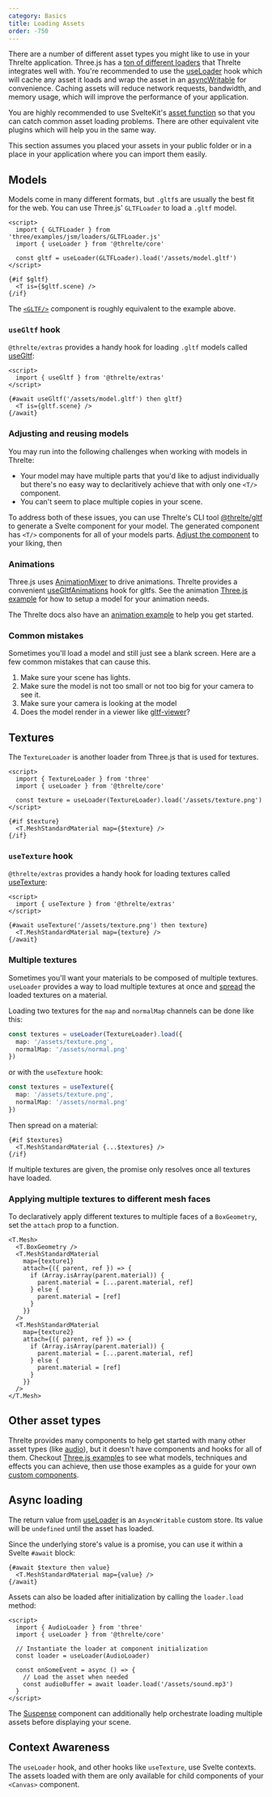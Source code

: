 ```yaml
---
category: Basics
title: Loading Assets
order: -750
---
```


There are a number of different asset types you might like to use in your
Threlte application. Three.js has a [ton of different
loaders](https://threejs.org/docs/index.html?q=loader) that Threlte integrates
well with. You're recommended to use the
[useLoader](/docs/reference/core/use-loader) hook which will cache any asset it
loads and wrap the asset in an
[asyncWritable](/docs/reference/core/utilities#asyncwritable) for convenience.
Caching assets will reduce network requests, bandwidth, and memory usage, which
will improve the performance of your application.

You are highly recommended to use SvelteKit's [asset
function](https://svelte.dev/docs/kit/$app-paths#asset) so that you can catch common asset loading
problems. There are other equivalent vite plugins which will help you in the same way.

<Tip type="info">
  This section assumes you placed your assets in your public folder or in a place in your
  application where you can import them easily.
</Tip>

## Models

Models come in many different formats, but `.gltf`s are usually the best fit
for the web. You can use Three.js' `GLTFLoader` to load a `.gltf` model.

```svelte
<script>
  import { GLTFLoader } from 'three/examples/jsm/loaders/GLTFLoader.js'
  import { useLoader } from '@threlte/core'

  const gltf = useLoader(GLTFLoader).load('/assets/model.gltf')
</script>

{#if $gltf}
  <T is={$gltf.scene} />
{/if}
```

The [`<GLTF/>`](/docs/reference/extras/gltf) component is roughly equivalent to
the example above.

### `useGltf` hook

`@threlte/extras` provides a handy hook for loading `.gltf` models called
[useGltf](/docs/reference/extras/use-gltf):

```svelte
<script>
  import { useGltf } from '@threlte/extras'
</script>

{#await useGltf('/assets/model.gltf') then gltf}
  <T is={gltf.scene} />
{/await}
```

### Adjusting and reusing models

You may run into the following challenges when working with models in Threlte:

- Your model may have multiple parts that you'd like to adjust individually but
  there's no easy way to declaritively achieve that with only one `<T/>`
  component.
- You can't seem to place multiple copies in your scene.

To address both of these issues, you can use Threlte's CLI tool
[@threlte/gltf](/docs/reference/gltf/getting-started) to generate a Svelte
component for your model. The generated component has `<T/>` components for all
of your models parts. [Adjust the component](/docs/learn/advanced/custom-abstractions) to your liking, then

### Animations

Three.js uses [AnimationMixer](https://threejs.org/docs/index.html#api/en/animation/AnimationMixer)
to drive animations. Threlte provides a convenient
[useGltfAnimations](/docs/reference/extras/use-gltf-animations) hook for gltfs.
See the animation [Three.js example](https://threejs.org/examples/?q=animation)
for how to setup a model for your animation needs.

The Threlte docs also have an [animation example](/docs/examples/animation/animation-transitions) to help you get
started.

### Common mistakes

Sometimes you'll load a model and still just see a blank screen. Here are a few
common mistakes that can cause this.

1. Make sure your scene has lights.
2. Make sure the model is not too small or not too big for your camera to see
   it.
3. Make sure your camera is looking at the model
4. Does the model render in a viewer like [gltf-viewer](https://gltf-viewer.donmccurdy.com/)?

## Textures

The `TextureLoader` is another loader from Three.js that is used for textures.

```svelte
<script>
  import { TextureLoader } from 'three'
  import { useLoader } from '@threlte/core'

  const texture = useLoader(TextureLoader).load('/assets/texture.png')
</script>

{#if $texture}
  <T.MeshStandardMaterial map={$texture} />
{/if}
```

### `useTexture` hook

`@threlte/extras` provides a handy hook for loading textures called
[useTexture](/docs/reference/extras/use-texture):

```svelte
<script>
  import { useTexture } from '@threlte/extras'
</script>

{#await useTexture('/assets/texture.png') then texture}
  <T.MeshStandardMaterial map={texture} />
{/await}
```

### Multiple textures

Sometimes you'll want your materials to be composed of multiple textures.
`useLoader` provides a way to load multiple textures at once and
[spread](https://learn.svelte.dev/tutorial/spread-props) the loaded textures on
a material.

Loading two textures for the `map` and `normalMap` channels can be done like
this:

```ts
const textures = useLoader(TextureLoader).load({
  map: '/assets/texture.png',
  normalMap: '/assets/normal.png'
})
```

or with the `useTexture` hook:

```ts
const textures = useTexture({
  map: '/assets/texture.png',
  normalMap: '/assets/normal.png'
})
```

Then spread on a material:

```svelte
{#if $textures}
  <T.MeshStandardMaterial {...$textures} />
{/if}
```

If multiple textures are given, the promise only resolves once all textures
have loaded.

### Applying multiple textures to different mesh faces

To declaratively apply different textures to multiple faces of a `BoxGeometry`,
set the `attach` prop to a function.

```svelte
<T.Mesh>
  <T.BoxGeometry />
  <T.MeshStandardMaterial
    map={texture1}
    attach={({ parent, ref }) => {
      if (Array.isArray(parent.material)) {
        parent.material = [...parent.material, ref]
      } else {
        parent.material = [ref]
      }
    }}
  />
  <T.MeshStandardMaterial
    map={texture2}
    attach={({ parent, ref }) => {
      if (Array.isArray(parent.material)) {
        parent.material = [...parent.material, ref]
      } else {
        parent.material = [ref]
      }
    }}
  />
</T.Mesh>
```

## Other asset types

Threlte provides many components to help get started with many other asset
types (like [audio](/docs/reference/extras/audio)), but it doesn't have
components and hooks for all of them. Checkout [Three.js
examples](https://threejs.org/examples/) to see what models, techniques and
effects you can achieve, then use those examples as a guide for your own
[custom components](/docs/learn/advanced/custom-abstractions).

## Async loading

The return value from [useLoader](/docs/reference/core/use-loader) is an
`AsyncWritable` custom store. Its value will be `undefined` until the asset has
loaded.

Since the underlying store's value is a promise, you can use it within a Svelte
`#await` block:

```svelte
{#await $texture then value}
  <T.MeshStandardMaterial map={value} />
{/await}
```

Assets can also be loaded after initialization by calling the `loader.load`
method:

```svelte
<script>
  import { AudioLoader } from 'three'
  import { useLoader } from '@threlte/core'

  // Instantiate the loader at component initialization
  const loader = useLoader(AudioLoader)

  const onSomeEvent = async () => {
    // Load the asset when needed
    const audioBuffer = await loader.load('/assets/sound.mp3')
  }
</script>
```

The [Suspense](/docs/reference/extras/suspense) component can additionally help
orchestrate loading multiple assets before displaying your scene.

## Context Awareness

The `useLoader` hook, and other hooks like `useTexture`, use Svelte contexts.
The assets loaded with them are only available for child components of your
`<Canvas>` component.
